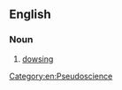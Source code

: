 ==English==

===Noun===
{{en-noun|sg=[[water]] [[divining]]}}

# [[dowsing]]

[[Category:en:Pseudoscience]]